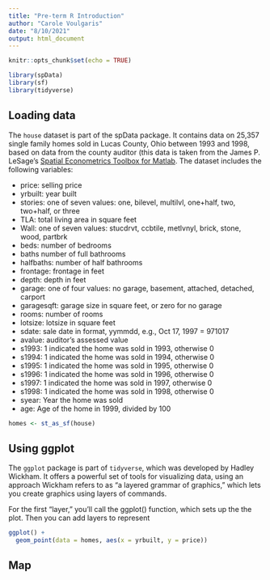 ```yaml
---
title: "Pre-term R Introduction"
author: "Carole Voulgaris"
date: "8/10/2021"
output: html_document
---
```


```r
knitr::opts_chunk$set(echo = TRUE)
```

```r
library(spData)
library(sf)
library(tidyverse)
```

## Loading data

The `house` dataset is part of the spData package. It contains data on 25,357 single family homes sold in Lucas County, Ohio between 1993 and 1998, based on data from the county auditor (this data is taken from the James P. LeSage's [Spatial Econometrics Toolbox for Matlab](https://www.spatial-econometrics.com/){target="_blank"}. The dataset includes the following variables:

* price: selling price
* yrbuilt: year built
* stories: one of seven values: one, bilevel, multilvl, one+half, two, two+half, or three
* TLA: total living area in square feet
* Wall: one of seven values:  stucdrvt, ccbtile, metlvnyl, brick, stone, wood, partbrk
* beds: number of bedrooms
* baths number of full bathrooms
* halfbaths: number of half bathrooms
* frontage: frontage in feet
* depth: depth in feet
* garage: one of four values: no garage, basement, attached, detached, carport
* garagesqft: garage size in square feet, or zero for no garage
* rooms: number of rooms
* lotsize: lotsize in square feet
* sdate: sale date in format, yymmdd, e.g., Oct 17, 1997 = 971017
* avalue: auditor's assessed value
* s1993: 1 indicated the home was sold in 1993, otherwise 0
* s1994: 1 indicated the home was sold in 1994, otherwise 0
* s1995: 1 indicated the home was sold in 1995, otherwise 0
* s1996: 1 indicated the home was sold in 1996, otherwise 0
* s1997: 1 indicated the home was sold in 1997, otherwise 0
* s1998: 1 indicated the home was sold in 1998, otherwise 0
* syear: Year the home was sold
* age: Age of the home in 1999, divided by 100


```r
homes <- st_as_sf(house)
```


## Using ggplot

The `ggplot` package is part of `tidyverse`, which was developed by Hadley Wickham. It offers a powerful set of tools for visualizing data, using an approach Wickham refers to as "a layered grammar of graphics," which lets you create graphics using layers of commands.

For the first "layer," you'll call the ggplot() function, which sets up the the plot. Then you can add layers to represent

```r
ggplot() +
  geom_point(data = homes, aes(x = yrbuilt, y = price))

```
## Map